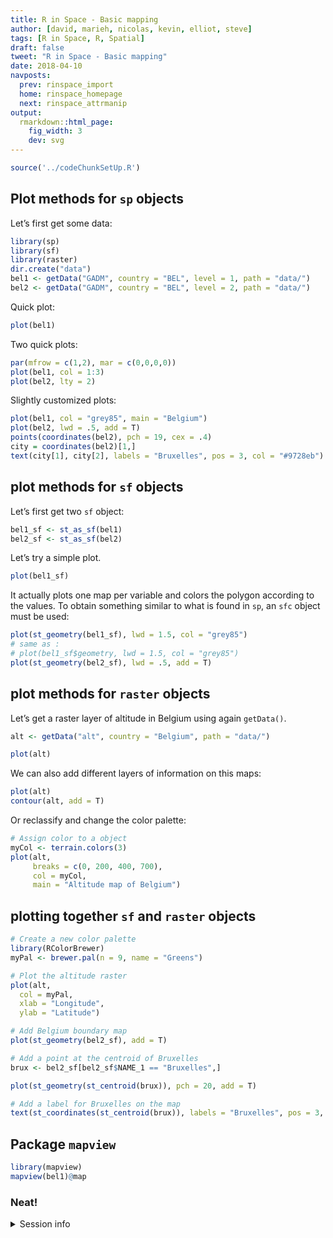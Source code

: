 ```yaml
---
title: R in Space - Basic mapping
author: [david, marieh, nicolas, kevin, elliot, steve]
tags: [R in Space, R, Spatial]
draft: false
tweet: "R in Space - Basic mapping"
date: 2018-04-10
navposts:
  prev: rinspace_import
  home: rinspace_homepage
  next: rinspace_attrmanip
output:
  rmarkdown::html_page:
    fig_width: 3
    dev: svg
---
```



```r
source('../codeChunkSetUp.R')
```


## Plot methods for `sp` objects

Let's first get some data:

```r
library(sp)
library(sf)
library(raster)
dir.create("data")
bel1 <- getData("GADM", country = "BEL", level = 1, path = "data/")
bel2 <- getData("GADM", country = "BEL", level = 2, path = "data/")
```

Quick plot:

```r
plot(bel1)
```

Two quick plots:

```r
par(mfrow = c(1,2), mar = c(0,0,0,0))
plot(bel1, col = 1:3)
plot(bel2, lty = 2)
```

Slightly customized plots:

```r
plot(bel1, col = "grey85", main = "Belgium")
plot(bel2, lwd = .5, add = T)
points(coordinates(bel2), pch = 19, cex = .4)
city = coordinates(bel2)[1,]
text(city[1], city[2], labels = "Bruxelles", pos = 3, col = "#9728eb")
```




## plot methods for `sf` objects

Let's first get two `sf` object:

```r
bel1_sf <- st_as_sf(bel1)
bel2_sf <- st_as_sf(bel2)
```

Let's try a simple plot.

```r
plot(bel1_sf)
```

It actually plots one map per variable and colors the polygon according
to the values. To obtain something similar to what is found in `sp`,
an `sfc` object must be used:


```r
plot(st_geometry(bel1_sf), lwd = 1.5, col = "grey85")
# same as :
# plot(bel1_sf$geometry, lwd = 1.5, col = "grey85")
plot(st_geometry(bel2_sf), lwd = .5, add = T)
```


## plot methods for `raster` objects

Let's get a raster layer of altitude in Belgium using again `getData()`.

```r
alt <- getData("alt", country = "Belgium", path = "data/")
```

```r
plot(alt)
```


We can also add different layers of information on this maps:



```r
plot(alt)
contour(alt, add = T)
```

Or reclassify and change the color palette:


```r
# Assign color to a object
myCol <- terrain.colors(3)
plot(alt,
     breaks = c(0, 200, 400, 700),
     col = myCol,
     main = "Altitude map of Belgium")
```

## plotting together `sf` and `raster` objects

```r
# Create a new color palette
library(RColorBrewer)
myPal <- brewer.pal(n = 9, name = "Greens")

# Plot the altitude raster
plot(alt,
  col = myPal,
  xlab = "Longitude",
  ylab = "Latitude")

# Add Belgium boundary map
plot(st_geometry(bel2_sf), add = T)

# Add a point at the centroid of Bruxelles
brux <- bel2_sf[bel2_sf$NAME_1 == "Bruxelles",]

plot(st_geometry(st_centroid(brux)), pch = 20, add = T)

# Add a label for Bruxelles on the map
text(st_coordinates(st_centroid(brux)), labels = "Bruxelles", pos = 3, col = "#9728eb")
```


## Package `mapview`

```r
library(mapview)
mapview(bel1)@map
```


### Neat!


<details>
<summary> Session info <i class="fa fa-cogs" aria-hidden="true"></i> </summary>
```r
sessionInfo()
```
</details>
